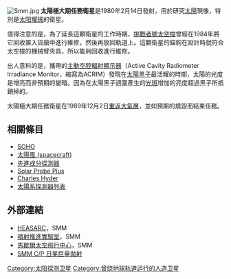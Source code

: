 {{noteTA
|1=zh:耀斑; zh-hans:耀斑; zh-hant:閃焰;
|2=zh-hans:;航天飞机 zh-hant:太空梭;
|3=zh-hans:航天器; zh-hant:太空船;
}}
{{Infobox Spacecraft
| Name = 太陽極大期任務衛星<br>SMM
| Image = [[File:Capturing_the_Solar_Maximum_Mission_satellite.jpg|280px]]
| Caption = 從[[STS-41-C|STS-41-C]]上拍攝到的太陽極大期任務衛星
| Organization = [[美國太空總署|美國太空總署]]
| Major_Contractors = 
| Mission_Type = 太陽物理學觀測
| Launch = 1980年2月14日<br />15時57分00秒 [[UTC|UTC]]
| Launch_Site = [[卡納維爾角空軍基地|卡納維爾角空軍基地]] [[卡納維拉爾角空軍基地17號航天發射複合體|LC-17A]]
| Launch_Vehicle = [[三角洲系列運載火箭|Delta-3910]]
| Decay = 1989年12月2日 結束任務
| COSPAR_ID = 1980-014A
| Mission_Duration = 9年
| Mission_End_Date = 1989年12月2日
| NSSDC_ID = 1980-014A
| Webpage = 
| Mass = 2,315.0 公斤
| Power = 1.5 至 3 千瓦
| Dimensions = 4 m x 2.3 m（太陽能板展開時）
| Batteries = 
| Orbital_elements =
| Semimajor_Axis =
| Eccentricity = 
| Inclination = 
| Orbital_Period = 
| Apoapsis =  
| Periapsis = 
| Orbits = 
| Main_Instruments  = 
}}
[[File:Smm.jpg|thumb]]
'''太陽極大期任務衛星'''是1980年2月14日發射，用於研究[[太陽|太陽]]現像，特別是[[耀斑|太阳耀斑]]的衛星。 

值得注意的是，為了延長這顆衛星的工作時期，[[太空梭#挑戰者號|挑戰者號]][[太空梭|太空梭]]曾經在1984年將它回收置入貨艙中進行維修，然後再放回軌道上。這顆衛星的錨鉤在設計時就符合太空梭的機械臂夾具，所以能夠回收進行維修。

出人意料的是，攜帶的[[主動空腔輻射顯示器|主動空腔輻射顯示器]]（Active Cavity Radiometer Irradiance Monitor，縮寫為ACRIM）發現在[[太陽黑子|太陽黑子]]最活耀的時期，太陽的光度是增亮而非預期的變暗。因為在太陽黑子週圍產生的[[光斑|光斑]]增加的亮度超過黑子所抵銷掉的。

太陽極大期任務衛星在1989年12月2日[[返回式|重返大氣層]]，並如預期的燒毀而結束任務。

== 相關條目==
* [[太陽和太陽風層探測器|SOHO]]
* [[太陽風_(spacecraft)|太陽風 (spacecraft)]]
* [[先進成分探測器|先進成分探測器]]
* [[Solar_Probe_Plus|Solar Probe Plus]]
* [[Charles_Hyder|Charles Hyder]]
* [[太陽系探測器列表|太陽系探測器列表]]

== 外部連結 ==
*[http://heasarc.gsfc.nasa.gov/docs/heasarc/missions/solarmax.html HEASARC]{{Wayback|url=http://heasarc.gsfc.nasa.gov/docs/heasarc/missions/solarmax.html |date=20070211125910 }}，SMM
*[https://web.archive.org/web/20070505120755/http://leonardo.jpl.nasa.gov/msl/QuickLooks/smmQL.html 噴射推進實驗室]，SMM
*[http://solarscience.msfc.nasa.gov/SMM.shtml 馬歇爾太空飛行中心]{{Wayback|url=http://solarscience.msfc.nasa.gov/SMM.shtml |date=20070524133217 }}，SMM
*[https://web.archive.org/web/20080704071440/http://smm.hao.ucar.edu/smm/smmcp_cme.html SMM C/P 日冕巨量拋射]

{{太陽任務}}


[[Category:太阳探测卫星|Category:太阳探测卫星]]
[[Category:曾绕地球轨道运行的人造卫星|Category:曾绕地球轨道运行的人造卫星]]


{{spacecraft-stub}}
